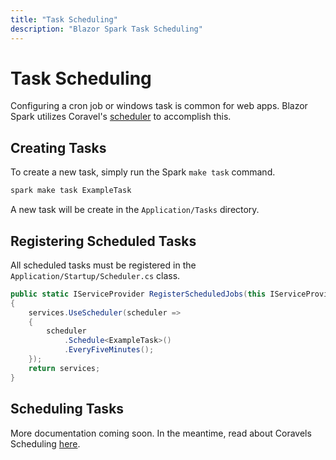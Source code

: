 ```yaml
---
title: "Task Scheduling"
description: "Blazor Spark Task Scheduling"
---
```


# Task Scheduling
Configuring a cron job or windows task is common for web apps. Blazor Spark utilizes Coravel's [scheduler](https://docs.coravel.net/Scheduler/) to accomplish this.

## Creating Tasks
To create a new task, simply run the Spark  `make task` command.

```bash
spark make task ExampleTask
```

A new task will be create in the `Application/Tasks` directory.

## Registering Scheduled Tasks
All scheduled tasks must be registered in the `Application/Startup/Scheduler.cs` class.
```csharp
public static IServiceProvider RegisterScheduledJobs(this IServiceProvider services)
{
    services.UseScheduler(scheduler =>
    {
        scheduler
            .Schedule<ExampleTask>()
            .EveryFiveMinutes();
    });
    return services;
}
```

## Scheduling Tasks
More documentation coming soon. In the meantime, read about Coravels Scheduling [here](https://docs.coravel.net/Scheduler/).